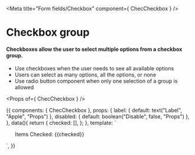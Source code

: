 
<Meta title="Form fields/Checkbox" component={ ChecCheckbox } />

# Checkbox group

#### Checkboxes allow the user to select multiple options from a checkbox group.
- Use checkboxes when the user needs to see all available options
- Users can select as many options, all the options, or none
- Use radio button component when only one selection of a group is allowed

<Props of={ ChecCheckbox } />

<Preview>
  <Story name="Checkbox group">
    {{
      components: {
        ChecCheckbox
      },
      props: {
        label: {
          default: text("Label", "Apple", "Props")
        },
        disabled: {
          default: boolean("Disable", false, "Props")
        },
      },
      data(){
        return {
          checked: [],
        };
      },
      template: `
        <div class="py-16 flex justify-center bg-gray-100">
          <ul>
           <div class="flex justify-center font-lato">Items Checked: {{checked}}</div>
            <ChecCheckbox
              class="p-3"
              name="apple"
              :label="label"
              value="apple"
              v-model="checked"
              :disabled="disabled"
            />
            <ChecCheckbox
            v-model="checked"
              class="p-3"
              name="orange"
              label="Orange"
              value="orange"
              :disabled="disabled"
            />
            <ChecCheckbox
            v-model="checked"
              class="p-3"
              name="pear"
              label="Pear"
              value="pear"
              :disabled="disabled"
            />
            <ChecCheckbox
              class="p-3"
              name="disabled"
              label="Disabled"
              value="disabled"
              disabled="disabled"
            />
            <ChecCheckbox
              class="p-3"
              name="indeterminate"
              label="Indeterminate"
              value="indeterminate"
              :disabled="disabled"
              indeterminate="indeterminate"
            />
          </ul>
        </div>`,
    }}
  </Story>
</Preview>
